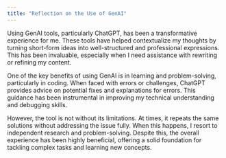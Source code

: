 ```yaml
---
title: "Reflection on the Use of GenAI"
---
```


Using GenAI tools, particularly ChatGPT, has been a transformative experience for me. These tools have helped contextualize my thoughts by turning short-form ideas into well-structured and professional expressions. This has been invaluable, especially when I need assistance with rewriting or refining my content.

One of the key benefits of using GenAI is in learning and problem-solving, particularly in coding. When faced with errors or challenges, ChatGPT provides advice on potential fixes and explanations for errors. This guidance has been instrumental in improving my technical understanding and debugging skills.

However, the tool is not without its limitations. At times, it repeats the same solutions without addressing the issue fully. When this happens, I resort to independent research and problem-solving. Despite this, the overall experience has been highly beneficial, offering a solid foundation for tackling complex tasks and learning new concepts.
